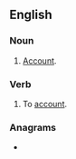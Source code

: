 ==English==

===Noun===
{{en-noun}}

# {{lb|en|archaic}} [[account|Account]].

===Verb===
{{en-verb}}

# {{lb|en|archaic}} To [[account]].

===Anagrams===
* {{anagrams|en|compact|σ-compact}}